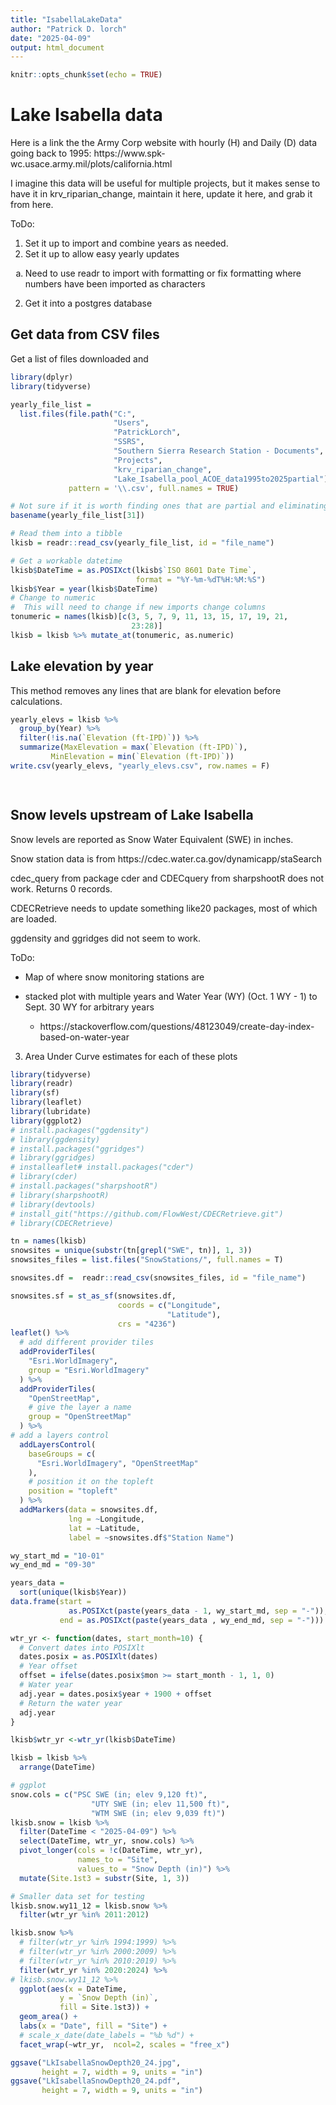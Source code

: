 ```yaml
---
title: "IsabellaLakeData"
author: "Patrick D. lorch"
date: "2025-04-09"
output: html_document
---
```


```r
knitr::opts_chunk$set(echo = TRUE)
```

# Lake Isabella data

Here is a link the the Army Corp website with hourly (H) and Daily (D) data going back to 1995:
https://www.spk-wc.usace.army.mil/plots/california.html

I imagine this data will be useful for multiple projects, but it makes sense to have it in krv_riparian_change, maintain it here, update it here, and grab it from here.

ToDo:

1. Set it up to import and combine years as needed.
2. Set it up to allow easy yearly updates
  a. Need to use readr to import with formatting or fix formatting where numbers have been imported as characters
2. Get it into a postgres database

## Get data from CSV files

Get a list of files downloaded and 

```r
library(dplyr)
library(tidyverse)

yearly_file_list = 
  list.files(file.path("C:",
                       "Users",
                       "PatrickLorch",
                       "SSRS",
                       "Southern Sierra Research Station - Documents",
                       "Projects",
                       "krv_riparian_change",
                       "Lake_Isabella_pool_ACOE_data1995to2025partial"),
             pattern = '\\.csv', full.names = TRUE)

# Not sure if it is worth finding ones that are partial and eliminating from list
basename(yearly_file_list[31])

# Read them into a tibble
lkisb = readr::read_csv(yearly_file_list, id = "file_name")

# Get a workable datetime
lkisb$DateTime = as.POSIXct(lkisb$`ISO 8601 Date Time`,
                            format = "%Y-%m-%dT%H:%M:%S")
lkisb$Year = year(lkisb$DateTime)
# Change to numeric
#  This will need to change if new imports change columns
tonumeric = names(lkisb)[c(3, 5, 7, 9, 11, 13, 15, 17, 19, 21,
                           23:28)]
lkisb = lkisb %>% mutate_at(tonumeric, as.numeric)

```

## Lake elevation by year

This method removes any lines that are blank for elevation before calculations.

```r

yearly_elevs = lkisb %>%
  group_by(Year) %>%
  filter(!is.na(`Elevation (ft-IPD)`)) %>%
  summarize(MaxElevation = max(`Elevation (ft-IPD)`),
         MinElevation = min(`Elevation (ft-IPD)`))
write.csv(yearly_elevs, "yearly_elevs.csv", row.names = F)

  

```


## Snow levels upstream of Lake Isabella

Snow levels are reported as Snow Water Equivalent (SWE) in inches.

Snow station data is from https://cdec.water.ca.gov/dynamicapp/staSearch

cdec_query from package cder and CDECquery from sharpshootR does not work. Returns 0 records.

CDECRetrieve needs to update something like20 packages, most of which are loaded.

ggdensity and ggridges did not seem to work.

ToDo:

* Map of where snow monitoring stations are

* stacked plot with multiple years and Water Year (WY) (Oct. 1 WY - 1) to Sept. 30 WY for arbitrary years
    * https://stackoverflow.com/questions/48123049/create-day-index-based-on-water-year

3. Area Under Curve estimates for each of these plots

```r
library(tidyverse)
library(readr)
library(sf)
library(leaflet)
library(lubridate)
library(ggplot2)
# install.packages("ggdensity")
# library(ggdensity)
# install.packages("ggridges")
# library(ggridges)
# installeaflet# install.packages("cder")
# library(cder)
# install.packages("sharpshootR")
# library(sharpshootR)
# library(devtools)
# install_git("https://github.com/FlowWest/CDECRetrieve.git")
# library(CDECRetrieve)

tn = names(lkisb)
snowsites = unique(substr(tn[grepl("SWE", tn)], 1, 3))
snowsites_files = list.files("SnowStations/", full.names = T)

snowsites.df =  readr::read_csv(snowsites_files, id = "file_name")

snowsites.sf = st_as_sf(snowsites.df,
                        coords = c("Longitude",
                                   "Latitude"),
                        crs = "4236")
leaflet() %>%
  # add different provider tiles
  addProviderTiles(
    "Esri.WorldImagery",
    group = "Esri.WorldImagery"
  ) %>%
  addProviderTiles(
    "OpenStreetMap",
    # give the layer a name
    group = "OpenStreetMap"
  ) %>%
# add a layers control
  addLayersControl(
    baseGroups = c(
      "Esri.WorldImagery", "OpenStreetMap"
    ),
    # position it on the topleft
    position = "topleft"
  ) %>%
  addMarkers(data = snowsites.df, 
             lng = ~Longitude,
             lat = ~Latitude,
             label = ~snowsites.df$"Station Name")

wy_start_md = "10-01"
wy_end_md = "09-30"

years_data = 
  sort(unique(lkisb$Year))
data.frame(start =
             as.POSIXct(paste(years_data - 1, wy_start_md, sep = "-")),
           end = as.POSIXct(paste(years_data , wy_end_md, sep = "-")))

wtr_yr <- function(dates, start_month=10) {
  # Convert dates into POSIXlt
  dates.posix = as.POSIXlt(dates)
  # Year offset
  offset = ifelse(dates.posix$mon >= start_month - 1, 1, 0)
  # Water year
  adj.year = dates.posix$year + 1900 + offset
  # Return the water year
  adj.year
}

lkisb$wtr_yr <-wtr_yr(lkisb$DateTime)

lkisb = lkisb %>%
  arrange(DateTime)

# ggplot
snow.cols = c("PSC SWE (in; elev 9,120 ft)",
                  "UTY SWE (in; elev 11,500 ft)",
                  "WTM SWE (in; elev 9,039 ft)")
lkisb.snow = lkisb %>%
  filter(DateTime < "2025-04-09") %>%
  select(DateTime, wtr_yr, snow.cols) %>%
  pivot_longer(cols = !c(DateTime, wtr_yr), 
               names_to = "Site", 
               values_to = "Snow Depth (in)") %>%
  mutate(Site.1st3 = substr(Site, 1, 3))

# Smaller data set for testing
lkisb.snow.wy11_12 = lkisb.snow %>%
  filter(wtr_yr %in% 2011:2012)

lkisb.snow %>%
  # filter(wtr_yr %in% 1994:1999) %>%
  # filter(wtr_yr %in% 2000:2009) %>%
  # filter(wtr_yr %in% 2010:2019) %>%
  filter(wtr_yr %in% 2020:2024) %>%
# lkisb.snow.wy11_12 %>%
  ggplot(aes(x = DateTime, 
           y = `Snow Depth (in)`, 
           fill = Site.1st3)) +
  geom_area() +
  labs(x = "Date", fill = "Site") +
  # scale_x_date(date_labels = "%b %d") +
  facet_wrap(~wtr_yr,  ncol=2, scales = "free_x") 

ggsave("LkIsabellaSnowDepth20_24.jpg", 
       height = 7, width = 9, units = "in")
ggsave("LkIsabellaSnowDepth20_24.pdf", 
       height = 7, width = 9, units = "in")

```

